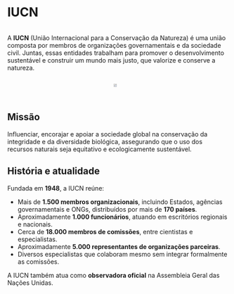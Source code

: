 # IUCN

::: {layout-ncol=2}

::: {#first-column style="display: flex; justify-content: center;"}

A **IUCN** (União Internacional para a Conservação da Natureza) é uma união composta por membros de organizações governamentais e da sociedade civil. Juntas, essas entidades trabalham para promover o desenvolvimento sustentável e construir um mundo mais justo, que valorize e conserve a natureza.

:::

::: {#second-column style="display: flex; justify-content: center;"}
![](https://iucn.org/themes/custom/iucn_revamp/logo.svg){width=60%}
:::

:::

## Missão

Influenciar, encorajar e apoiar a sociedade global na conservação da integridade e da diversidade biológica, assegurando que o uso dos recursos naturais seja equitativo e ecologicamente sustentável.

## História e atualidade

Fundada em **1948**, a IUCN reúne:

- Mais de **1.500 membros organizacionais**, incluindo Estados, agências governamentais e ONGs, distribuídos por mais de **170 países**.
- Aproximadamente **1.000 funcionários**, atuando em escritórios regionais e nacionais.
- Cerca de **18.000 membros de comissões**, entre cientistas e especialistas.
- Aproximadamente **5.000 representantes de organizações parceiras**.
- Diversos especialistas que colaboram mesmo sem integrar formalmente as comissões.

A IUCN também atua como **observadora oficial** na Assembleia Geral das Nações Unidas.
